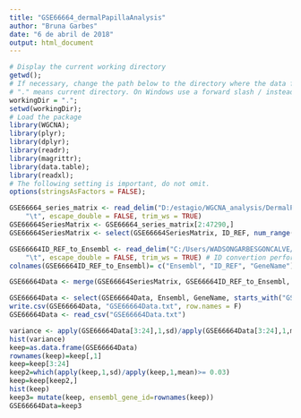 ```yaml
---
title: "GSE66664_dermalPapillaAnalysis"
author: "Bruna Garbes"
date: "6 de abril de 2018"
output: html_document
---
```



```r
# Display the current working directory
getwd();
# If necessary, change the path below to the directory where the data files are stored.
# "." means current directory. On Windows use a forward slash / instead of the usual \.
workingDir = ".";
setwd(workingDir);
# Load the package
library(WGCNA);
library(plyr);
library(dplyr);
library(readr);
library(magrittr);
library(data.table);
library(readxl);
# The following setting is important, do not omit.
options(stringsAsFactors = FALSE);

```

```r
GSE66664_series_matrix <- read_delim("D:/estagio/WGCNA_analysis/DermalPapillaAnalysis/GSE66664_series_matrix.txt", 
    "\t", escape_double = FALSE, trim_ws = TRUE)
GSE66664SeriesMatrix <- GSE66664_series_matrix[2:47290,]
GSE66664SeriesMatrix <- select(GSE66664SeriesMatrix, ID_REF, num_range("GSM1627", 302:304), num_range("GSM1627",308:310), num_range("GSM1627",338:339), num_range("GSM1627",343:345),num_range("GSM1627",373:375),num_range("GSM1627",379:381),num_range("GSM1627",408:409),num_range("GSM1627",413:415))

GSE66664ID_REF_to_Ensembl <- read_delim("C:/Users/WADSONGARBESGONCALVE/Desktop/dataInputs/DermalPapillaAnalysis/GSE66664ID_REF_to_Ensembl.txt", 
    "\t", escape_double = FALSE, trim_ws = TRUE) # ID convertion performed with Biomart
colnames(GSE66664ID_REF_to_Ensembl)= c("Ensembl", "ID_REF", "GeneName")

GSE66664Data <- merge(GSE66664SeriesMatrix, GSE66664ID_REF_to_Ensembl, by = c("ID_REF"))

GSE66664Data <- select(GSE66664Data, Ensembl, GeneName, starts_with("GSM"))
write.csv(GSE66664Data, "GSE66664Data.txt", row.names = F)
GSE66664Data <- read_csv("GSE66664Data.txt")

```

```r
variance <- apply(GSE66664Data[3:24],1,sd)/apply(GSE66664Data[3:24],1,mean)
hist(variance)
keep=as.data.frame(GSE66664Data)
rownames(keep)=keep[,1]
keep=keep[3:24]
keep2=which(apply(keep,1,sd)/apply(keep,1,mean)>= 0.03)
keep=keep[keep2,]
hist(keep)
keep3= mutate(keep, ensembl_gene_id=rownames(keep))
GSE66664Data=keep3
```

